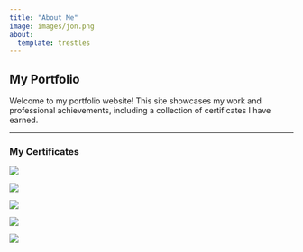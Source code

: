 ```yaml
---
title: "About Me"
image: images/jon.png
about:
  template: trestles
---
```


## My Portfolio

Welcome to my portfolio website! This site showcases my work and professional achievements, including a collection of certificates I have earned.

---

### My Certificates

::: {.grid}

::: {.g-col-12 .g-col-sm-6 .g-col-lg-4}
![](images/jon.png)
:::

::: {.g-col-12 .g-col-sm-6 .g-col-lg-4}
![](images/maz.png)
:::

::: {.g-col-12 .g-col-sm-6 .g-col-lg-4}
![](images/seen.png)
:::

::: {.g-col-12 .g-col-sm-6 .g-col-lg-4}
![](images/jvi.png)
:::

::: {.g-col-12 .g-col-sm-6 .g-col-lg-4}
![](images/ven.png)
:::

:::